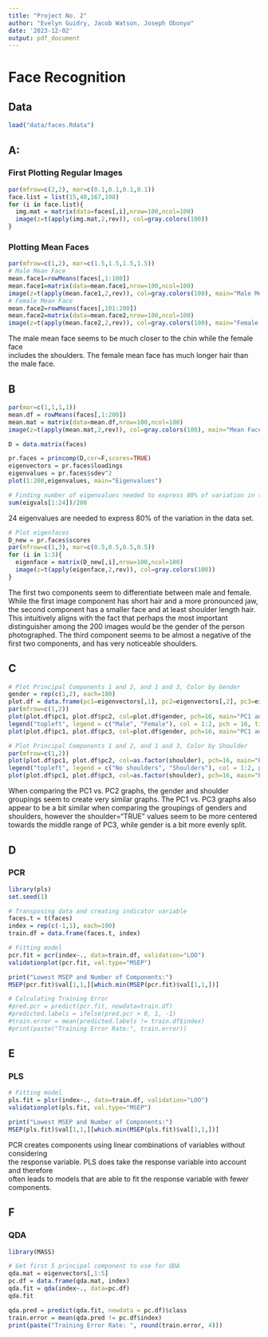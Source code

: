 ---
title: "Project No. 2"
author: "Evelyn Guidry, Jacob Watson, Joseph Obonyo"
date: '2023-12-02'
output: pdf_document
---

# Face Recognition

## Data

```{r}
load("data/faces.Rdata")
```

## A:

### First Plotting Regular Images

```{r}
par(mfrow=c(2,2), mar=c(0.1,0.1,0.1,0.1))
face.list = list(15,40,167,198)
for (i in face.list){
  img.mat = matrix(data=faces[,i],nrow=100,ncol=100)
  image(z=t(apply(img.mat,2,rev)), col=gray.colors(100))
}
```

### Plotting Mean Faces

```{r}
par(mfrow=c(1,2), mar=c(1.5,1.5,1.5,1.5))
# Male Mean Face
mean.face1=rowMeans(faces[,1:100])
mean.face1=matrix(data=mean.face1,nrow=100,ncol=100)
image(z=t(apply(mean.face1,2,rev)), col=gray.colors(100), main="Male Mean Face")
# Female Mean Face
mean.face2=rowMeans(faces[,101:200])
mean.face2=matrix(data=mean.face2,nrow=100,ncol=100)
image(z=t(apply(mean.face2,2,rev)), col=gray.colors(100), main="Female Mean Face")
```

The male mean face seems to be much closer to the chin while the female face\
includes the shoulders. The female mean face has much longer hair than the male face.

## B

```{r}
par(mar=c(1,1,1,1))
mean.df = rowMeans(faces[,1:200])
mean.mat = matrix(data=mean.df,nrow=100,ncol=100)
image(z=t(apply(mean.mat,2,rev)), col=gray.colors(100), main="Mean Face (Whole Dataset)")
```


```{r}
D = data.matrix(faces)

pr.faces = princomp(D,cor=F,scores=TRUE)
eigenvectors = pr.faces$loadings
eigenvalues = pr.faces$sdev^2
plot(1:200,eigenvalues, main="Eigenvalues")
```

```{r}
# Finding number of eigenvalues needed to express 80% of variation in the dataset
sum(eigvals[1:24])/200
```
24 eigenvalues are needed to express 80% of the variation in the data set.
```{r}
# Plot eigenfaces
D_new = pr.faces$scores
par(mfrow=c(1,3), mar=c(0.5,0.5,0.5,0.5))
for (i in 1:3){
  eigenface = matrix(D_new[,i],nrow=100,ncol=100)
  image(z=t(apply(eigenface,2,rev)), col=gray.colors(100))
}
```

The first two components seem to differentiate between male and female. While the first image component has short hair and a\ more pronounced jaw, the second component has a smaller face and at least shoulder length hair. This intuitively aligns with the\ fact that perhaps the most important distinguisher among the 200 images would be the gender of the person photographed. The\ third component seems to be almost a negative of the first two components, and has very noticeable shoulders.


## C

```{r}
# Plot Principal Components 1 and 2, and 1 and 3, Color by Gender
gender = rep(c(1,2), each=100)
plot.df = data.frame(pc1=eigenvectors[,1], pc2=eigenvectors[,2], pc3=eigenvectors[,3], gender=gender)
par(mfrow=c(1,2))
plot(plot.df$pc1, plot.df$pc2, col=plot.df$gender, pch=16, main="PC1 and PC2", xlab = "PC1", ylab="PC2")
legend("topleft", legend = c("Male", "Female"), col = 1:2, pch = 16, title = "Gender")
plot(plot.df$pc1, plot.df$pc3, col=plot.df$gender, pch=16, main="PC1 and PC3", xlab = "PC1", ylab="PC3")
```
```{r}
# Plot Principal Components 1 and 2, and 1 and 3, Color by Shoulder
par(mfrow=c(1,2))
plot(plot.df$pc1, plot.df$pc2, col=as.factor(shoulder), pch=16, main="PC1 and PC2", xlab = "PC1", ylab="PC2")
legend("topleft", legend = c("No shoulders", "Shoulders"), col = 1:2, pch = 16, title = "Shoulders")
plot(plot.df$pc1, plot.df$pc3, col=as.factor(shoulder), pch=16, main="PC1 and PC3", xlab = "PC1", ylab="PC3")
```
When comparing the PC1 vs. PC2 graphs, the gender and shoulder groupings seem to create very similar graphs. The PC1 vs. PC3\ graphs also appear to be a bit similar when comparing the groupings of genders and shoulders, however the shoulder="TRUE"\ values seem to be more centered towards the middle range of PC3, while gender is a bit more evenly split.

## D
### PCR
```{r}
library(pls)
set.seed(1)
```
```{r}
# Transposing data and creating indicator variable
faces.t = t(faces)
index = rep(c(-1,1), each=100)
train.df = data.frame(faces.t, index)

# Fitting model
pcr.fit = pcr(index~., data=train.df, validation="LOO")
validationplot(pcr.fit, val.type="MSEP")
```
```{r}
print("Lowest MSEP and Number of Components:")
MSEP(pcr.fit)$val[1,1,][which.min(MSEP(pcr.fit)$val[1,1,])]
```
```{r}
# Calculating Training Error
#pred.pcr = predict(pcr.fit, newdata=train.df)
#predicted.labels = ifelse(pred.pcr > 0, 1, -1)
#train.error = mean(predicted.labels != train.df$index)
#print(paste("Training Error Rate:", train.error))
```

## E
### PLS
```{r}
# Fitting model
pls.fit = plsr(index~., data=train.df, validation="LOO")
validationplot(pls.fit, val.type="MSEP")
```
```{r}
print("Lowest MSEP and Number of Components:")
MSEP(pls.fit)$val[1,1,][which.min(MSEP(pls.fit)$val[1,1,])]
```
PCR creates components using linear combinations of variables without considering  
the response variable. PLS does take the response variable into account and therefore  
often leads to models that are able to fit the response variable with fewer components.


## F
### QDA
```{r}
library(MASS)
```
```{r}
# Get first 5 principal component to use for QDA
qda.mat = eigenvectors[,1:5]
pc.df = data.frame(qda.mat, index)
qda.fit = qda(index~., data=pc.df)
qda.fit
```
```{r}
qda.pred = predict(qda.fit, newdata = pc.df)$class
train.error = mean(qda.pred != pc.df$index)
print(paste("Training Error Rate: ", round(train.error, 4)))
```












